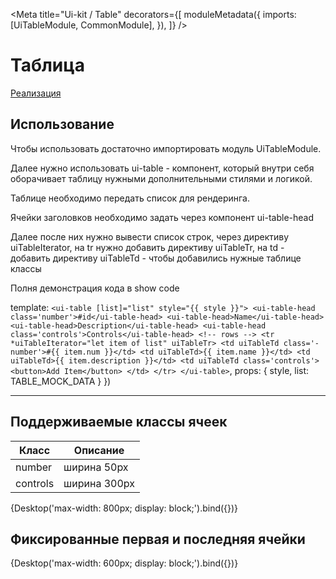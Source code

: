 
<Meta
  title="Ui-kit / Table"
  decorators={[
    moduleMetadata({
      imports: [UiTableModule, CommonModule],
    }),
    ]}
/>

# Таблица
[Реализация](https://github.com/apilab-ru/frontend-monorepo/tree/master/libs/ui-kit/src/table)

## Использование
Чтобы использовать достаточно импортировать модуль UiTableModule.

Далее нужно использовать ui-table - компонент, который внутри себя оборачивает таблицу нужными дополнительными стилями и логикой.

Таблице необходимо передать список для рендеринга.

Ячейки заголовков необходимо задать через компонент ui-table-head

Далее после них нужно вывести список строк, через директиву uiTableIterator, на tr нужно добавить директиву uiTableTr,
на td - добавить директиву uiTableTd - чтобы добавились нужные таблице классы

Полня демонстрация кода в show code

  template:
`<ui-table [list]="list" style="{{ style }}">
    <ui-table-head class='number'>#id</ui-table-head>
    <ui-table-head>Name</ui-table-head>
    <ui-table-head>Description</ui-table-head>
    <ui-table-head class='controls'>Controls</ui-table-head>
    <!-- rows -->
    <tr *uiTableIterator="let item of list" uiTableTr>
        <td uiTableTd class='-number'>#{{ item.num }}</td>
        <td uiTableTd>{{ item.name }}</td>
        <td uiTableTd>{{ item.description }}</td>
        <td uiTableTd class='controls'>
            <button>Add Item</button>
        </td>
    </tr>
 </ui-table>`,
  props: {
    style,
    list: TABLE_MOCK_DATA
  }
})

----------------------------
## Поддерживаемые классы ячеек
| Класс      | Описание     |
|---------   |--------------|
| number    | ширина 50px   |
| controls  |  ширина 300px |

<Preview>
  <Story
    name="Default"
  >
    {Desktop('max-width: 800px; display: block;').bind({})}
  </Story>
</Preview>

## Фиксированные первая и последняя ячейки

<Preview>
  <Story
    name="Fixed blocks"
  >
    {Desktop('max-width: 600px; display: block;').bind({})}
  </Story>
</Preview>